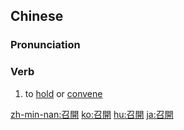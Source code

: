 {{also|召开}}
==Chinese==
{{zh-forms|s=召开}}

===Pronunciation===
{{zh-pron
|m=zhàokāi
|c=ziu6 hoi1
|h=pfs=seu-khôi
|mn=qz,tw:tiàu-khui/xm,zz:tiāu-khui/twv:tiàu-khai
|cat=v
}}

===Verb===
{{zh-verb}}

# to [[hold]] or [[convene]] {{gloss|a meeting}}

{{zh-cat|Elementary}}

[[zh-min-nan:召開]]
[[ko:召開]]
[[hu:召開]]
[[ja:召開]]
